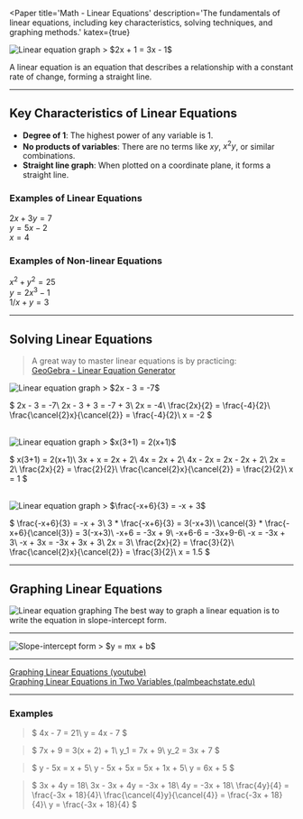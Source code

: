 

<Paper
  title='Math - Linear Equations'
  description='The fundamentals of linear equations, including key characteristics, solving techniques, and graphing methods.'
  katex={true}
>

<Image src={Image1} alt='Linear equation graph'/>
> $2x + 1 = 3x - 1$

A linear equation is an equation that describes a relationship with a constant rate of change, forming a straight line.

---

## Key Characteristics of Linear Equations

- **Degree of 1**: The highest power of any variable is 1.   
- **No products of variables**: There are no terms like $xy$, $x^2y$, or similar combinations.   
- **Straight line graph**: When plotted on a coordinate plane, it forms a straight line.

### Examples of Linear Equations

$2x + 3y = 7$\
$y = 5x - 2$\
$x = 4$

### Examples of Non-linear Equations

$x^2 + y^2 = 25$\
$y = 2x^3 - 1$\
$1/x + y = 3$

---

## Solving Linear Equations

> A great way to master linear equations is by practicing:\
> [GeoGebra - Linear Equation Generator](https://www.geogebra.org/m/PQCUvc3M)

<Image src={Image2} alt='Linear equation graph'/>
> $2x - 3 = -7$

$
2x - 3 = -7\\
2x - 3 + 3 = -7 + 3\\
2x = -4\\
\frac{2x}{2} = \frac{-4}{2}\\
\frac{\cancel{2}x}{\cancel{2}} = \frac{-4}{2}\\
x = -2
$

<br/>

<Image src={Image3} alt='Linear equation graph'/>
> $x(3+1) = 2(x+1)$

$
x(3+1) = 2(x+1)\\
3x + x = 2x + 2\\
4x = 2x + 2\\
4x - 2x = 2x - 2x + 2\\
2x = 2\\
\frac{2x}{2} = \frac{2}{2}\\
\frac{\cancel{2}x}{\cancel{2}} = \frac{2}{2}\\
x = 1
$

<br/>

<Image src={Image4} alt='Linear equation graph'/>
> $\frac{-x+6}{3} = -x + 3$

$
\frac{-x+6}{3} = -x + 3\\
3 * \frac{-x+6}{3} = 3(-x+3)\\
\cancel{3} * \frac{-x+6}{\cancel{3}} = 3(-x+3)\\
-x+6 = -3x + 9\\
-x+6-6 = -3x+9-6\\
-x = -3x + 3\\
-x + 3x = -3x + 3x + 3\\
2x = 3\\
\frac{2x}{2} = \frac{3}{2}\\
\frac{\cancel{2}x}{\cancel{2}} = \frac{3}{2}\\
x = 1.5
$

---

## Graphing Linear Equations

<Image src={Image5} alt='Linear equation graphing'/>
The best way to graph a linear equation is to write the equation in slope-intercept form.

---

<Image src={Image6} alt='Slope-intercept form'/>
> $y = mx + b$

---

[Graphing Linear Equations (youtube)](https://www.youtube.com/watch?v=NAblGVxxJZo)\
[Graphing Linear Equations in Two Variables (palmbeachstate.edu)](https://www.palmbeachstate.edu/prepmathlw/Documents/graphing%20linear%20equations.pdf)

---

### Examples

> $
4x - 7 = 21\\
y = 4x - 7
$

> $
7x + 9 = 3(x + 2) + 1\\
y_1 = 7x + 9\\
y_2 = 3x + 7
$

> $
y - 5x = x + 5\\
y - 5x + 5x = 5x + 1x + 5\\
y = 6x + 5
$

> $
3x + 4y = 18\\
3x - 3x + 4y = -3x + 18\\
4y = -3x + 18\\
\frac{4y}{4} = \frac{-3x + 18}{4}\\
\frac{\cancel{4}y}{\cancel{4}} = \frac{-3x + 18}{4}\\
y = \frac{-3x + 18}{4}
$

</Paper>
